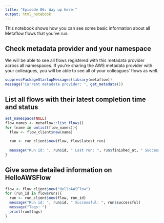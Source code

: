 ```yaml
---
title: "Episode 06: Way up here."
output: html_notebook
---
```


This notebook shows how you can see some basic information about all Metaflow flows that you've run.

## Check metadata provider and your namespace
We will be able to see all flows registered with this metadata provider across all namespaces. If you're sharing the AWS metadata provider with your colleagues, you will be able to see all of your colleagues' flows as well.
```r
suppressPackageStartupMessages(library(metaflow))
message("Current metadata provider: ", get_metadata())
```

## List all flows with their latest completion time and status
```r
set_namespace(NULL)
flow_names <- metaflow::list_flows()
for (name in unlist(flow_names)){
  flow <- flow_client$new(name)
  
  run <- run_client$new(flow, flow$latest_run)
  
  message("Run id: ", run$id, " Last run: ", run$finished_at, " Successful: ", run$successful)
}
```


## Give some detailed information on HelloAWSFlow
```r
flow <- flow_client$new("HelloAWSFlow")
for (run_id in flow$runs){
  run <- run_client$new(flow, run_id)
  message("Run id: ", run$id, " Successful: ", run$successful)
  message("Tags: ")
  print(run$tags)
}
```